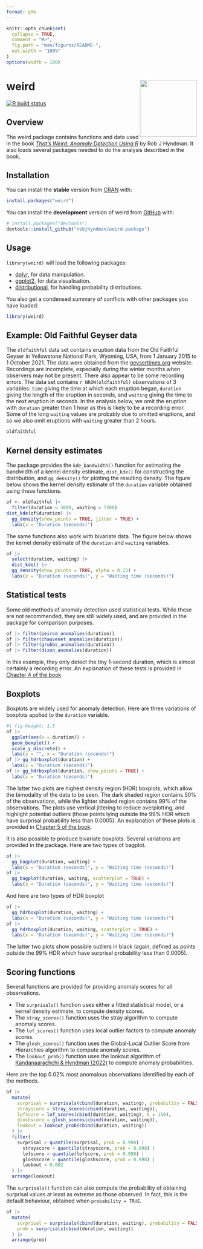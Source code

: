 ```yaml
---
format: gfm
---
```


<!-- README.md is generated from README.qmd. Please edit that file -->

```r
knitr::opts_chunk$set(
  collapse = TRUE,
  comment = "#>",
  fig.path = "man/figures/README-",
  out.width = "100%"
)
options(width = 100)
```

# weird  <img src="man/figures/weird-hex.png" align="right" width = 150 />

<!-- badges: start -->
[![R build status](https://github.com/robjhyndman/weird-package/workflows/R-CMD-check/badge.svg)](https://github.com/robjhyndman/weird-package/actions)
<!-- badges: end -->

## Overview

The weird package contains functions and data used in the book [*That's Weird: Anomaly Detection Using R*](https://OTexts.com/weird/) by Rob J Hyndman. It also loads several packages needed to do the analysis described in the book. 

## Installation

You can install the **stable** version from [CRAN](https://cran.r-project.org/package=weird) with:

``` r
install.packages("weird")
```

You can install the **development** version of weird from [GitHub](https://github.com/robjhyndman/weird-package) with:

``` r
# install.packages("devtools")
devtools::install_github("robjhyndman/weird-package")
```

## Usage

`library(weird)` will load the following packages:

* [dplyr](https://dplyr.tidyverse.org), for data manipulation.
* [ggplot2](https://ggplot2.tidyverse.org), for data visualisation.
* [distributional](https://cran.r-project.org/package=distributional), for handling probability distributions.

You also get a condensed summary of conflicts with other packages you have loaded:

```r
library(weird)
```


## Example: Old Faithful Geyser data

The `oldfaithful` data set contains eruption data from the Old Faithful Geyser in Yellowstone National Park, Wyoming, USA, from 1 January 2015 to 1 October 2021. The data were obtained from the [geysertimes.org](https://geysertimes.org) website. Recordings are incomplete, especially during the winter months when observers may not be present. There also appear to be some recording errors. The data set contains `r NROW(oldfaithful)` observations of 3 variables: `time` giving the time at which each eruption began, `duration` giving the length of the eruption in seconds, and `waiting` giving the time to the next eruption in seconds. In the analysis below, we omit the eruption with `duration` greater than 1 hour as this is likely to be a recording error. Some of the long `waiting` values are probably due to omitted eruptions, and so we also omit eruptions with `waiting` greater than 2 hours.

```r
oldfaithful
```

## Kernel density estimates

The package provides the `kde_bandwidth()` function for estimating the bandwidth of a kernel density estimate, `dist_kde()` for constructing the distribution, and `gg_density()` for plotting the resulting density. The figure below shows the kernel density estimate of the `duration` variable obtained using these functions. 

```r
of <- oldfaithful |>
  filter(duration < 3600, waiting < 7200)
dist_kde(of$duration) |>
  gg_density(show_points = TRUE, jitter = TRUE) +
  labs(x = "Duration (seconds)")
```

The same functions also work with bivariate data. The figure below shows the kernel density estimate of the `duration` and `waiting` variables.

```r
of |>
  select(duration, waiting) |>
  dist_kde() |>
  gg_density(show_points = TRUE, alpha = 0.15) +
  labs(x = "Duration (seconds)", y = "Waiting time (seconds)")
```

## Statistical tests

Some old methods of anomaly detection used statistical tests. While these are not recommended, they are still widely used, and are provided in the package for comparison purposes.

```r
of |> filter(peirce_anomalies(duration))
of |> filter(chauvenet_anomalies(duration))
of |> filter(grubbs_anomalies(duration))
of |> filter(dixon_anomalies(duration))
```

In this example, they only detect the tiny 1-second duration, which is almost certainly a recording error. An explanation of these tests is provided in [Chapter 4 of the book](https://otexts.com/weird/04-tests.html)

## Boxplots

Boxplots are widely used for anomaly detection. Here are three variations of boxplots applied to the `duration` variable.

```r
#| fig-height: 1.5
of |>
  ggplot(aes(x = duration)) +
  geom_boxplot() +
  scale_y_discrete() +
  labs(y = "", x = "Duration (seconds)")
of |> gg_hdrboxplot(duration) +
  labs(x = "Duration (seconds)")
of |> gg_hdrboxplot(duration, show_points = TRUE) +
  labs(x = "Duration (seconds)")
```

The latter two plots are highest density region (HDR) boxplots, which allow the bimodality of the data to be seen. The dark shaded region contains 50% of the observations, while the lighter shaded region contains 99% of the observations. The plots use vertical jittering to reduce overplotting, and highlight potential outliers (those points lying outside the 99% HDR which have surprisal probability less than 0.0005). An explanation of these plots is provided in [Chapter 5 of the book](https://otexts.com/weird/05-boxplots.html).

It is also possible to produce bivariate boxplots. Several variations are provided in the package. Here are two types of bagplot.

```r
of |>
  gg_bagplot(duration, waiting) +
  labs(x = "Duration (seconds)", y = "Waiting time (seconds)")
of |>
  gg_bagplot(duration, waiting, scatterplot = TRUE) +
  labs(x = "Duration (seconds)", y = "Waiting time (seconds)")
```

And here are two types of HDR boxplot

```r
of |>
  gg_hdrboxplot(duration, waiting) +
  labs(x = "Duration (seconds)", y = "Waiting time (seconds)")
of |>
  gg_hdrboxplot(duration, waiting, scatterplot = TRUE) +
  labs(x = "Duration (seconds)", y = "Waiting time (seconds)")
```

The latter two plots show possible outliers in black (again, defined as points outside the 99% HDR which have surprisal probability less than 0.0005).

## Scoring functions

Several functions are provided for providing anomaly scores for all observations. 

* The `surprisals()` function uses either a fitted statistical model, or a kernel density estimate, to compute density scores.
* The `stray_scores()` function uses the stray algorithm to compute anomaly scores.
* The `lof_scores()` function uses local outlier factors to compute anomaly scores.
* The `glosh_scores()` function uses the Global-Local Outlier Score from Hierarchies algorithm to compute anomaly scores.
* The `lookout_prob()` function uses the lookout algorithm of [Kandanaarachchi & Hyndman (2022)]( https://robjhyndman.com/publications/lookout/) to compute anomaly probabilities.

Here are the top 0.02% most anomalous observations identified by each of the methods.

```r
of |>
  mutate(
    surprisal = surprisals(cbind(duration, waiting), probability = FALSE),
    strayscore = stray_scores(cbind(duration, waiting)),
    lofscore = lof_scores(cbind(duration, waiting), k = 150),
    gloshscore = glosh_scores(cbind(duration, waiting)),
    lookout = lookout_prob(cbind(duration, waiting))
  ) |>
  filter(
    surprisal > quantile(surprisal, prob = 0.998) |
      strayscore > quantile(strayscore, prob = 0.998) |
      lofscore > quantile(lofscore, prob = 0.998) |
      gloshscore > quantile(gloshscore, prob = 0.998) |
      lookout < 0.002
  ) |>
  arrange(lookout)
```

The `surprisals()` function can also compute the probability of obtaining surprisal values at least as extreme as those observed. In fact, this is the default behaviour, obtained
when `probability = TRUE`.

```r
of |>
  mutate(
    surprisal = surprisals(cbind(duration, waiting), probability = FALSE),
    prob = surprisals(cbind(duration, waiting))
  ) |>
  arrange(prob)
```

